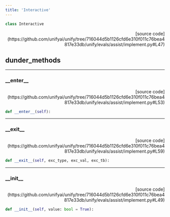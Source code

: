 ```yaml
---
title: 'Interactive'
---
```


```python
class Interactive
```

<p align="right">[source code](https://github.com/unifyai/unify/tree/716044d5b1126cfd6e310f011c76bea4817e33db/unify/evals/assist/implement.py#L47)</p>



## dunder_methods

---

### \_\_enter\_\_

<p align="right">[source code](https://github.com/unifyai/unify/tree/716044d5b1126cfd6e310f011c76bea4817e33db/unify/evals/assist/implement.py#L53)</p>

```python
def __enter__(self):
```



---

### \_\_exit\_\_

<p align="right">[source code](https://github.com/unifyai/unify/tree/716044d5b1126cfd6e310f011c76bea4817e33db/unify/evals/assist/implement.py#L59)</p>

```python
def __exit__(self, exc_type, exc_val, exc_tb):
```



---

### \_\_init\_\_

<p align="right">[source code](https://github.com/unifyai/unify/tree/716044d5b1126cfd6e310f011c76bea4817e33db/unify/evals/assist/implement.py#L49)</p>

```python
def __init__(self, value: bool = True):
```

